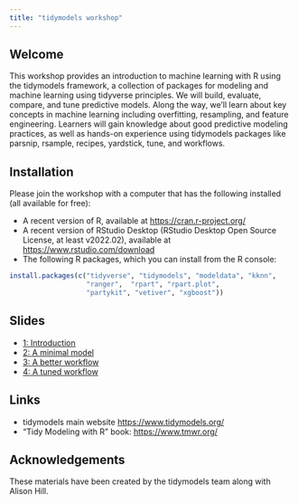 ```yaml
---
title: "tidymodels workshop"
---
```


## Welcome

This workshop provides an introduction to machine learning with R using the tidymodels framework, a collection of packages for modeling and machine learning using tidyverse principles. We will build, evaluate, compare, and tune predictive models. Along the way, we'll learn about key concepts in machine learning including overfitting, resampling, and feature engineering. Learners will gain knowledge about good predictive modeling practices, as well as hands-on experience using tidymodels packages like parsnip, rsample, recipes, yardstick, tune, and workflows.

## Installation 

Please join the workshop with a computer that has the following installed (all available for free):

- A recent version of R, available at <https://cran.r-project.org/>
- A recent version of RStudio Desktop (RStudio Desktop Open Source License, at least v2022.02), available at <https://www.rstudio.com/download>
- The following R packages, which you can install from the R console:

```r
install.packages(c("tidyverse", "tidymodels", "modeldata", "kknn",  
                   "ranger",  "rpart", "rpart.plot", 
                   "partykit", "vetiver", "xgboost"))
```


## Slides

- [1: Introduction](slides/1-introduction.html)
- [2: A minimal model](slides/2-model.html)
- [3: A better workflow](slides/3-workflow.html)
- [4: A tuned workflow](slides/4-tuning.html)

## Links

- tidymodels main website <https://www.tidymodels.org/>
- "Tidy Modeling with R" book: <https://www.tmwr.org/>

## Acknowledgements

These materials have been created by the tidymodels team along with Alison Hill.
